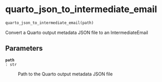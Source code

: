 # quarto_json_to_intermediate_email { #emailer_lib.quarto_json_to_intermediate_email }

```python
quarto_json_to_intermediate_email(path)
```

Convert a Quarto output metadata JSON file to an IntermediateEmail

## Parameters {.doc-section .doc-section-parameters}

<code>[**path**]{.parameter-name} [:]{.parameter-annotation-sep} [str]{.parameter-annotation}</code>

:   Path to the Quarto output metadata JSON file